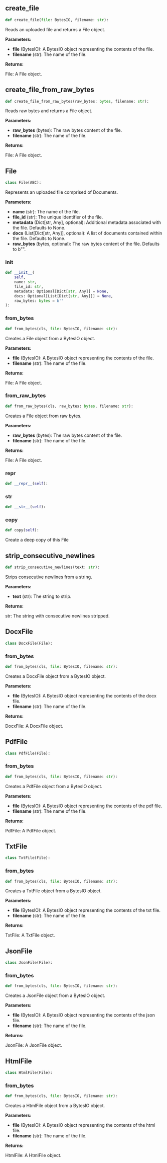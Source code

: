 <a id="camel.loaders.base_io"></a>

<a id="camel.loaders.base_io.create_file"></a>

## create_file

```python
def create_file(file: BytesIO, filename: str):
```

Reads an uploaded file and returns a File object.

**Parameters:**

- **file** (BytesIO): A BytesIO object representing the contents of the file.
- **filename** (str): The name of the file.

**Returns:**

  File: A File object.

<a id="camel.loaders.base_io.create_file_from_raw_bytes"></a>

## create_file_from_raw_bytes

```python
def create_file_from_raw_bytes(raw_bytes: bytes, filename: str):
```

Reads raw bytes and returns a File object.

**Parameters:**

- **raw_bytes** (bytes): The raw bytes content of the file.
- **filename** (str): The name of the file.

**Returns:**

  File: A File object.

<a id="camel.loaders.base_io.File"></a>

## File

```python
class File(ABC):
```

Represents an uploaded file comprised of Documents.

**Parameters:**

- **name** (str): The name of the file.
- **file_id** (str): The unique identifier of the file.
- **metadata** (Dict[str, Any], optional): Additional metadata associated with the file. Defaults to None.
- **docs** (List[Dict[str, Any]], optional): A list of documents contained within the file. Defaults to None.
- **raw_bytes** (bytes, optional): The raw bytes content of the file. Defaults to b"".

<a id="camel.loaders.base_io.File.__init__"></a>

### __init__

```python
def __init__(
    self,
    name: str,
    file_id: str,
    metadata: Optional[Dict[str, Any]] = None,
    docs: Optional[List[Dict[str, Any]]] = None,
    raw_bytes: bytes = b''
):
```

<a id="camel.loaders.base_io.File.from_bytes"></a>

### from_bytes

```python
def from_bytes(cls, file: BytesIO, filename: str):
```

Creates a File object from a BytesIO object.

**Parameters:**

- **file** (BytesIO): A BytesIO object representing the contents of the file.
- **filename** (str): The name of the file.

**Returns:**

  File: A File object.

<a id="camel.loaders.base_io.File.from_raw_bytes"></a>

### from_raw_bytes

```python
def from_raw_bytes(cls, raw_bytes: bytes, filename: str):
```

Creates a File object from raw bytes.

**Parameters:**

- **raw_bytes** (bytes): The raw bytes content of the file.
- **filename** (str): The name of the file.

**Returns:**

  File: A File object.

<a id="camel.loaders.base_io.File.__repr__"></a>

### __repr__

```python
def __repr__(self):
```

<a id="camel.loaders.base_io.File.__str__"></a>

### __str__

```python
def __str__(self):
```

<a id="camel.loaders.base_io.File.copy"></a>

### copy

```python
def copy(self):
```

Create a deep copy of this File

<a id="camel.loaders.base_io.strip_consecutive_newlines"></a>

## strip_consecutive_newlines

```python
def strip_consecutive_newlines(text: str):
```

Strips consecutive newlines from a string.

**Parameters:**

- **text** (str): The string to strip.

**Returns:**

  str: The string with consecutive newlines stripped.

<a id="camel.loaders.base_io.DocxFile"></a>

## DocxFile

```python
class DocxFile(File):
```

<a id="camel.loaders.base_io.DocxFile.from_bytes"></a>

### from_bytes

```python
def from_bytes(cls, file: BytesIO, filename: str):
```

Creates a DocxFile object from a BytesIO object.

**Parameters:**

- **file** (BytesIO): A BytesIO object representing the contents of the docx file.
- **filename** (str): The name of the file.

**Returns:**

  DocxFile: A DocxFile object.

<a id="camel.loaders.base_io.PdfFile"></a>

## PdfFile

```python
class PdfFile(File):
```

<a id="camel.loaders.base_io.PdfFile.from_bytes"></a>

### from_bytes

```python
def from_bytes(cls, file: BytesIO, filename: str):
```

Creates a PdfFile object from a BytesIO object.

**Parameters:**

- **file** (BytesIO): A BytesIO object representing the contents of the pdf file.
- **filename** (str): The name of the file.

**Returns:**

  PdfFile: A PdfFile object.

<a id="camel.loaders.base_io.TxtFile"></a>

## TxtFile

```python
class TxtFile(File):
```

<a id="camel.loaders.base_io.TxtFile.from_bytes"></a>

### from_bytes

```python
def from_bytes(cls, file: BytesIO, filename: str):
```

Creates a TxtFile object from a BytesIO object.

**Parameters:**

- **file** (BytesIO): A BytesIO object representing the contents of the txt file.
- **filename** (str): The name of the file.

**Returns:**

  TxtFile: A TxtFile object.

<a id="camel.loaders.base_io.JsonFile"></a>

## JsonFile

```python
class JsonFile(File):
```

<a id="camel.loaders.base_io.JsonFile.from_bytes"></a>

### from_bytes

```python
def from_bytes(cls, file: BytesIO, filename: str):
```

Creates a JsonFile object from a BytesIO object.

**Parameters:**

- **file** (BytesIO): A BytesIO object representing the contents of the json file.
- **filename** (str): The name of the file.

**Returns:**

  JsonFile: A JsonFile object.

<a id="camel.loaders.base_io.HtmlFile"></a>

## HtmlFile

```python
class HtmlFile(File):
```

<a id="camel.loaders.base_io.HtmlFile.from_bytes"></a>

### from_bytes

```python
def from_bytes(cls, file: BytesIO, filename: str):
```

Creates a HtmlFile object from a BytesIO object.

**Parameters:**

- **file** (BytesIO): A BytesIO object representing the contents of the html file.
- **filename** (str): The name of the file.

**Returns:**

  HtmlFile: A HtmlFile object.
